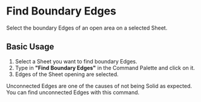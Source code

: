 
# Find Boundary Edges

<Reference shortcut="" command="Find Boundary Edges" button="" />


Select the boundary Edges of an open area on a selected Sheet.

## Basic Usage

1. Select a Sheet you want to find boundary Edges.
2. Type in **"Find Boundary Edges"** in the Command Palette and click on it.
3. Edges of the Sheet opening are selected.

<Callout type="info" emoji="💡">
Unconnected Edges are one of the causes of not being Solid as expected. You can find unconnected Edges with this command.
</Callout>